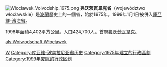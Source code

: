 [[File:Wloclawek_Voivodship_1975.png|right]]
'''弗沃茨瓦韋克省'''（województwo włocławskie）是[[波蘭|波蘭]]歷史上的一個省，始於1975年。1999年1月1日被併入[[庫亞維-濱海省|庫亞維-濱海省]]。

1998年面積4,402平方公里。人口424,700人。首府[[弗沃茨瓦韋克|弗沃茨瓦韋克]]。

{{波兰行政区划小作品}}
[[Category:波蘭省份_(1975-1998)|W]]
[[Category:库亚维-波美拉尼亚省历史|Category:库亚维-波美拉尼亚省历史]]
[[Category:1975年建立的行政區劃|Category:1975年建立的行政區劃]]
[[Category:1999年废除的行政区划|Category:1999年废除的行政区划]]

[[als:Woiwodschaft_Włocławek|als:Woiwodschaft Włocławek]]